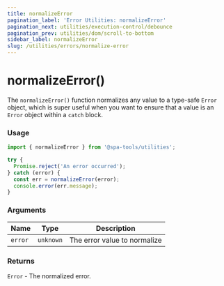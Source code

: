 ```yaml
---
title: normalizeError
pagination_label: 'Error Utilities: normalizeError'
pagination_next: utilities/execution-control/debounce
pagination_prev: utilities/dom/scroll-to-bottom
sidebar_label: normalizeError
slug: /utilities/errors/normalize-error
---
```



<PackageCaption packageName='@spa-tools/utilities' />

# normalizeError()

The `normalizeError()` function normalizes any value to a type-safe `Error` object, which
is super useful when you want to ensure that a value is an `Error` object within a `catch` block.

### Usage

```ts
import { normalizeError } from '@spa-tools/utilities';

try {
  Promise.reject('An error occurred');
} catch (error) {
  const err = normalizeError(error);
  console.error(err.message);
}
```

### Arguments

| Name    | Type      | Description                  |
| ------- | --------- | ---------------------------- |
| `error` | `unknown` | The error value to normalize |

### Returns

`Error` - The normalized error.
